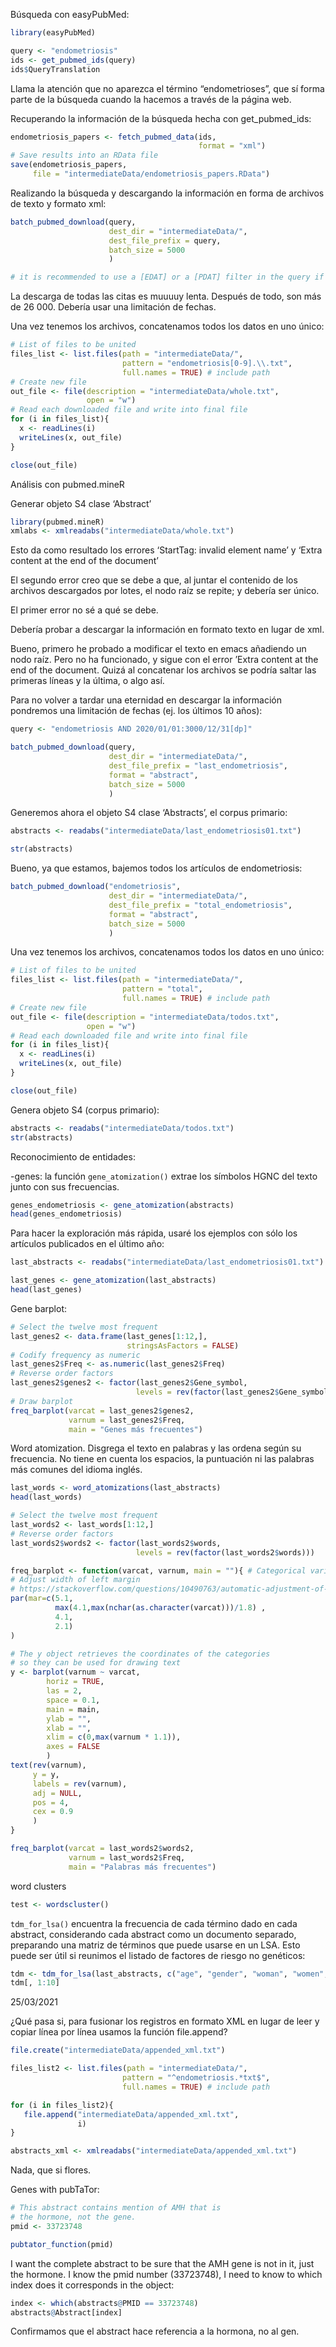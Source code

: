 Búsqueda con easyPubMed:
```r
library(easyPubMed)

query <- "endometriosis"
ids <- get_pubmed_ids(query)
ids$QueryTranslation
```

Llama la atención que no aparezca el término "endometrioses", que sí forma parte de la búsqueda cuando la hacemos a través de la página web.

Recuperando la información de la búsqueda hecha con get_pubmed_ids:
```r
endometriosis_papers <- fetch_pubmed_data(ids,
                                          format = "xml")
# Save results into an RData file
save(endometriosis_papers,
     file = "intermediateData/endometriosis_papers.RData")
```

Realizando la búsqueda y descargando la información en forma de archivos de texto y formato xml:
```r
batch_pubmed_download(query,
                      dest_dir = "intermediateData/",
                      dest_file_prefix = query,
                      batch_size = 5000
                      )

# it is recommended to use a [EDAT] or a [PDAT] filter in the query if you want to ensure reproducible results.
```

La descarga de todas las citas es muuuuy lenta. Después de todo, son más de 26 000. Debería usar una limitación de fechas.

Una vez tenemos los archivos, concatenamos todos los datos en uno único:
```r
# List of files to be united
files_list <- list.files(path = "intermediateData/",
                         pattern = "endometriosis[0-9].\\.txt",
                         full.names = TRUE) # include path
# Create new file
out_file <- file(description = "intermediateData/whole.txt",
                 open = "w")
# Read each downloaded file and write into final file
for (i in files_list){
  x <- readLines(i)
  writeLines(x, out_file)
}

close(out_file)
```

Análisis con pubmed.mineR

Generar objeto S4 clase 'Abstract'
```r
library(pubmed.mineR)
xmlabs <- xmlreadabs("intermediateData/whole.txt")
```

Esto da como resultado los errores 'StartTag: invalid element name' y 'Extra content at the end of the document'

El segundo error creo que se debe a que, al juntar el contenido de los archivos descargados por lotes, el nodo raíz se repite; y debería ser único.

El primer error no sé a qué se debe.

Debería probar a descargar la información en formato texto en lugar de xml.

Bueno, primero he probado a modificar el texto en emacs añadiendo un nodo raíz. Pero no ha funcionado, y sigue con el error 'Extra content at the end of the document. Quizá al concatenar los archivos se podría saltar las primeras líneas y la última, o algo así.

Para no volver a tardar una eternidad en descargar la información pondremos una limitación de fechas (ej. los últimos 10 años):
```r
query <- "endometriosis AND 2020/01/01:3000/12/31[dp]"

batch_pubmed_download(query,
                      dest_dir = "intermediateData/",
                      dest_file_prefix = "last_endometriosis",
                      format = "abstract",
                      batch_size = 5000
                      )
```

Generemos ahora el objeto S4 clase 'Abstracts', el corpus primario:
```r
abstracts <- readabs("intermediateData/last_endometriosis01.txt")

str(abstracts)
```

Bueno, ya que estamos, bajemos todos los artículos de endometriosis:
```r
batch_pubmed_download("endometriosis",
                      dest_dir = "intermediateData/",
                      dest_file_prefix = "total_endometriosis",
                      format = "abstract",
                      batch_size = 5000
                      )
```

Una vez tenemos los archivos, concatenamos todos los datos en uno único:
```r
# List of files to be united
files_list <- list.files(path = "intermediateData/",
                         pattern = "total",
                         full.names = TRUE) # include path
# Create new file
out_file <- file(description = "intermediateData/todos.txt",
                 open = "w")
# Read each downloaded file and write into final file
for (i in files_list){
  x <- readLines(i)
  writeLines(x, out_file)
}

close(out_file)
```

Genera objeto S4 (corpus primario):
```r
abstracts <- readabs("intermediateData/todos.txt")
str(abstracts)
```

Reconocimiento de entidades:

-genes: la función `gene_atomization()` extrae los símbolos HGNC del texto junto con sus frecuencias.
```r
genes_endometriosis <- gene_atomization(abstracts)
head(genes_endometriosis)
```

Para hacer la exploración más rápida, usaré los ejemplos con sólo los artículos publicados en el último año:
```r
last_abstracts <- readabs("intermediateData/last_endometriosis01.txt")

last_genes <- gene_atomization(last_abstracts)
head(last_genes)
```

Gene barplot:
```r
# Select the twelve most frequent
last_genes2 <- data.frame(last_genes[1:12,],
                          stringsAsFactors = FALSE)
# Codify frequency as numeric
last_genes2$Freq <- as.numeric(last_genes2$Freq)
# Reverse order factors
last_genes2$genes2 <- factor(last_genes2$Gene_symbol, 
                            levels = rev(factor(last_genes2$Gene_symbol)))
# Draw barplot
freq_barplot(varcat = last_genes2$genes2,
             varnum = last_genes2$Freq,
             main = "Genes más frecuentes")
```



Word atomization. Disgrega el texto en palabras y las ordena según su frecuencia. No tiene en cuenta los espacios, la puntuación ni las palabras más comunes del idioma inglés.
```r
last_words <- word_atomizations(last_abstracts)
head(last_words)
```

```r
# Select the twelve most frequent
last_words2 <- last_words[1:12,]
# Reverse order factors
last_words2$words2 <- factor(last_words2$words, 
                            levels = rev(factor(last_words2$words)))

freq_barplot <- function(varcat, varnum, main = ""){ # Categorical variable and numerical variable
# Adjust width of left margin
# https://stackoverflow.com/questions/10490763/automatic-adjustment-of-margins-in-horizontal-bar-chart
par(mar=c(5.1, 
          max(4.1,max(nchar(as.character(varcat)))/1.8) ,
          4.1,
          2.1)
)

# The y object retrieves the coordinates of the categories
# so they can be used for drawing text
y <- barplot(varnum ~ varcat, 
        horiz = TRUE,
        las = 2,
        space = 0.1,
        main = main,
        ylab = "",
        xlab = "",
        xlim = c(0,max(varnum * 1.1)),
        axes = FALSE
        )
text(rev(varnum),
     y = y,
     labels = rev(varnum),
     adj = NULL,
     pos = 4,
     cex = 0.9
     )
}

freq_barplot(varcat = last_words2$words2,
             varnum = last_words2$Freq,
             main = "Palabras más frecuentes")
```

word clusters
```r
test <- wordscluster()
```

`tdm_for_lsa()` encuentra la frecuencia de cada término dado en cada abstract, considerando cada abstract como un documento separado, preparando una matriz de términos que puede usarse en un LSA. Esto puede ser útil si reunimos el listado de factores de riesgo no genéticos:
```r
tdm <- tdm_for_lsa(last_abstracts, c("age", "gender", "woman", "women", " man ", " men ", "smoking", "relationships", "relation"))
tdm[, 1:10]
```

25/03/2021

¿Qué pasa si, para fusionar los registros en formato XML en lugar de leer y copiar línea por línea usamos la función file.append?
```r
file.create("intermediateData/appended_xml.txt")

files_list2 <- list.files(path = "intermediateData/",
                         pattern = "^endometriosis.*txt$",
                         full.names = TRUE) # include path

for (i in files_list2){
   file.append("intermediateData/appended_xml.txt",
               i)
}
```

```r
abstracts_xml <- xmlreadabs("intermediateData/appended_xml.txt")
```

Nada, que si flores.

Genes with pubTaTor:
```r
# This abstract contains mention of AMH that is 
# the hormone, not the gene.
pmid <- 33723748

pubtator_function(pmid)
```


I want the complete abstract to be sure that the AMH gene is not in it, just the hormone.
I know the pmid number (33723748), I need to know to which index does it corresponds in the object:
```r

index <- which(abstracts@PMID == 33723748)
abstracts@Abstract[index]
```

Confirmamos que el abstract hace referencia a la hormona, no al gen.
